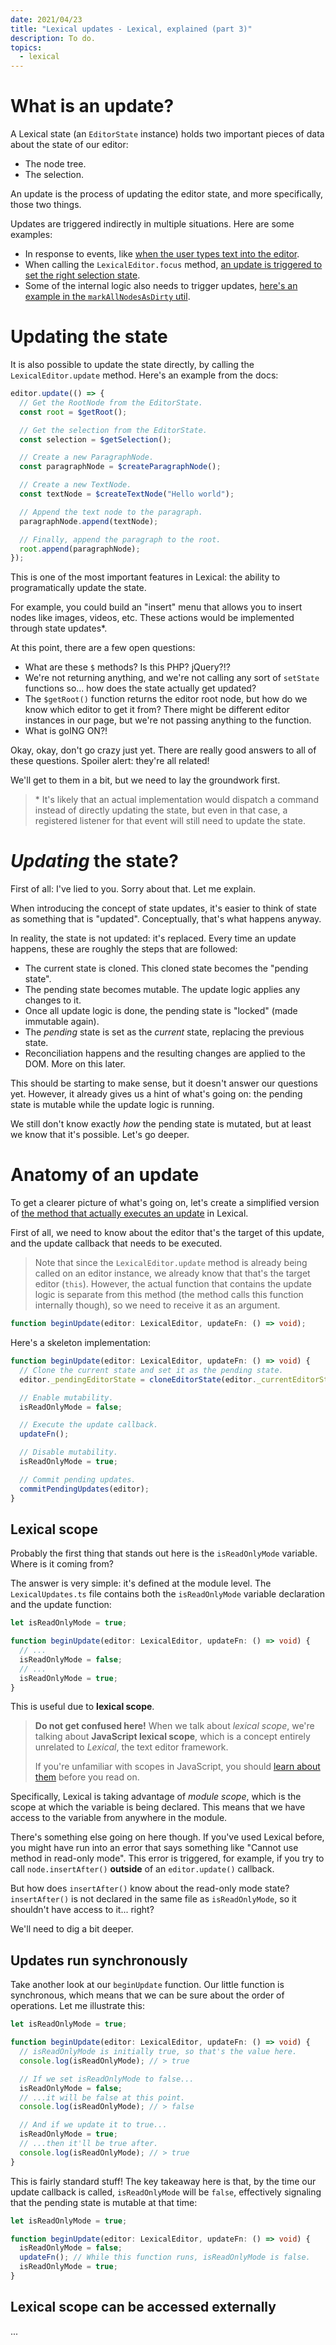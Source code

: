```yaml
---
date: 2021/04/23
title: "Lexical updates - Lexical, explained (part 3)"
description: To do.
topics:
  - lexical
---
```


# What is an update?

A Lexical state (an `EditorState` instance) holds two important pieces of data about the state of our editor:

- The node tree.
- The selection.

An update is the process of updating the editor state, and more specifically, those two things.

Updates are triggered indirectly in multiple situations. Here are some examples:

- In response to events, like [when the user types text into the editor](https://github.com/facebook/lexical/blob/12a045e533b19e058d98e609873832cea2e3ac85/packages/lexical/src/LexicalEvents.ts#L600).
- When calling the `LexicalEditor.focus` method, [an update is triggered to set the right selection state](https://github.com/facebook/lexical/blob/12a045e533b19e058d98e609873832cea2e3ac85/packages/lexical/src/LexicalEditor.ts#L818).
- Some of the internal logic also needs to trigger updates, [here's an example in the `markAllNodesAsDirty` util](https://github.com/facebook/lexical/blob/12a045e533b19e058d98e609873832cea2e3ac85/packages/lexical/src/LexicalUtils.ts#L388).

# Updating the state

It is also possible to update the state directly, by calling the `LexicalEditor.update` method. Here's an example from the docs:

```ts
editor.update(() => {
  // Get the RootNode from the EditorState.
  const root = $getRoot();

  // Get the selection from the EditorState.
  const selection = $getSelection();

  // Create a new ParagraphNode.
  const paragraphNode = $createParagraphNode();

  // Create a new TextNode.
  const textNode = $createTextNode("Hello world");

  // Append the text node to the paragraph.
  paragraphNode.append(textNode);

  // Finally, append the paragraph to the root.
  root.append(paragraphNode);
});
```

This is one of the most important features in Lexical: the ability to programatically update the state.

For example, you could build an "insert" menu that allows you to insert nodes like images, videos, etc. These actions would be implemented through state updates\*.

At this point, there are a few open questions:

- What are these `$` methods? Is this PHP? jQuery?!?
- We're not returning anything, and we're not calling any sort of `setState` functions so... how does the state actually get updated?
- The `$getRoot()` function returns the editor root node, but how do we know which editor to get it from? There might be different editor instances in our page, but we're not passing anything to the function.
- What is goING ON?!

Okay, okay, don't go crazy just yet. There are really good answers to all of these questions. Spoiler alert: they're all related!

We'll get to them in a bit, but we need to lay the groundwork first.

> \* It's likely that an actual implementation would dispatch a command instead of directly updating the state, but even in that case, a registered listener for that event will still need to update the state.

# _Updating_ the state?

First of all: I've lied to you. Sorry about that. Let me explain.

When introducing the concept of state updates, it's easier to think of state as something that is "updated". Conceptually, that's what happens anyway.

In reality, the state is not updated: it's replaced. Every time an update happens, these are roughly the steps that are followed:

- The current state is cloned. This cloned state becomes the "pending state".
- The pending state becomes mutable. The update logic applies any changes to it.
- Once all update logic is done, the pending state is "locked" (made immutable again).
- The _pending_ state is set as the _current_ state, replacing the previous state.
- Reconciliation happens and the resulting changes are applied to the DOM. More on this later.

This should be starting to make sense, but it doesn't answer our questions yet. However, it already gives us a hint of what's going on: the pending state is mutable while the update logic is running.

We still don't know exactly _how_ the pending state is mutated, but at least we know that it's possible. Let's go deeper.

# Anatomy of an update

To get a clearer picture of what's going on, let's create a simplified version of [the method that actually executes an update](https://github.com/facebook/lexical/blob/12a045e533b19e058d98e609873832cea2e3ac85/packages/lexical/src/LexicalUpdates.ts#L882) in Lexical.

First of all, we need to know about the editor that's the target of this update, and the update callback that needs to be executed.

> Note that since the `LexicalEditor.update` method is already being called on an editor instance, we already know that that's the target editor (`this`). However, the actual function that contains the update logic is separate from this method (the method calls this function internally though), so we need to receive it as an argument.

```ts
function beginUpdate(editor: LexicalEditor, updateFn: () => void);
```

Here's a skeleton implementation:

```ts
function beginUpdate(editor: LexicalEditor, updateFn: () => void) {
  // Clone the current state and set it as the pending state.
  editor._pendingEditorState = cloneEditorState(editor._currentEditorState);

  // Enable mutability.
  isReadOnlyMode = false;

  // Execute the update callback.
  updateFn();

  // Disable mutability.
  isReadOnlyMode = true;

  // Commit pending updates.
  commitPendingUpdates(editor);
}
```

## Lexical scope

Probably the first thing that stands out here is the `isReadOnlyMode` variable. Where is it coming from?

The answer is very simple: it's defined at the module level. The `LexicalUpdates.ts` file contains both the `isReadOnlyMode` variable declaration and the update function:

```ts
let isReadOnlyMode = true;

function beginUpdate(editor: LexicalEditor, updateFn: () => void) {
  // ...
  isReadOnlyMode = false;
  // ...
  isReadOnlyMode = true;
}
```

This is useful due to **lexical scope**.

> **Do not get confused here!** When we talk about _lexical scope_, we're talking about **JavaScript lexical scope**, which is a concept entirely unrelated to _Lexical_, the text editor framework.
>
> If you're unfamiliar with scopes in JavaScript, you should [learn about them](<](https://developer.mozilla.org/en-US/docs/Glossary/Scope)>) before you read on.

Specifically, Lexical is taking advantage of _module scope_, which is the scope at which the variable is being declared. This means that we have access to the variable from anywhere in the module.

There's something else going on here though. If you've used Lexical before, you might have run into an error that says something like "Cannot use method in read-only mode". This error is triggered, for example, if you try to call `node.insertAfter()` **outside** of an `editor.update()` callback.

But how does `insertAfter()` know about the read-only mode state? `insertAfter()` is not declared in the same file as `isReadOnlyMode`, so it shouldn't have access to it... right?

We'll need to dig a bit deeper.

## Updates run synchronously

Take another look at our `beginUpdate` function. Our little function is synchronous, which means that we can be sure about the order of operations. Let me illustrate this:

```ts
let isReadOnlyMode = true;

function beginUpdate(editor: LexicalEditor, updateFn: () => void) {
  // isReadOnlyMode is initially true, so that's the value here.
  console.log(isReadOnlyMode); // > true

  // If we set isReadOnlyMode to false...
  isReadOnlyMode = false;
  // ...it will be false at this point.
  console.log(isReadOnlyMode); // > false

  // And if we update it to true...
  isReadOnlyMode = true;
  // ...then it'll be true after.
  console.log(isReadOnlyMode); // > true
}
```

This is fairly standard stuff! The key takeaway here is that, by the time our update callback is called, `isReadOnlyMode` will be `false`, effectively signaling that the pending state is mutable at that time:

```ts
let isReadOnlyMode = true;

function beginUpdate(editor: LexicalEditor, updateFn: () => void) {
  isReadOnlyMode = false;
  updateFn(); // While this function runs, isReadOnlyMode is false.
  isReadOnlyMode = true;
}
```

## Lexical scope can be accessed externally

...
